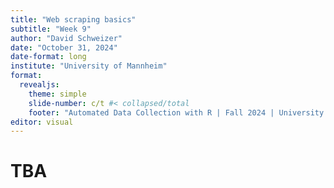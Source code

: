 ```yaml
---
title: "Web scraping basics"
subtitle: "Week 9"
author: "David Schweizer"
date: "October 31, 2024"
date-format: long
institute: "University of Mannheim"
format: 
  revealjs:
    theme: simple
    slide-number: c/t #< collapsed/total
    footer: "Automated Data Collection with R | Fall 2024 | University of Mannheim"
editor: visual
---
```


# TBA